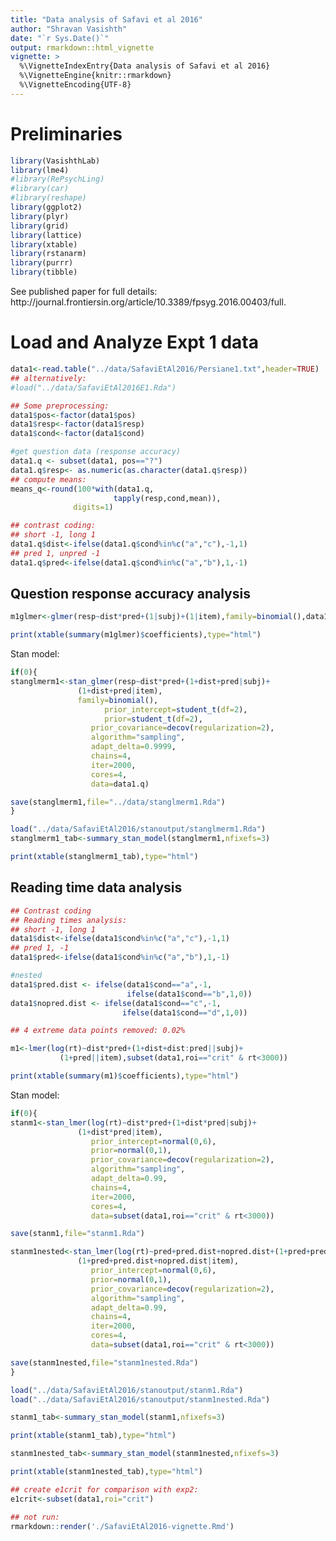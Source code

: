 ```yaml
---
title: "Data analysis of Safavi et al 2016"
author: "Shravan Vasishth"
date: "`r Sys.Date()`"
output: rmarkdown::html_vignette
vignette: >
  %\VignetteIndexEntry{Data analysis of Safavi et al 2016}
  %\VignetteEngine{knitr::rmarkdown}
  %\VignetteEncoding{UTF-8}
---
```


# Preliminaries

```r
library(VasishthLab)
library(lme4)
#library(RePsychLing)
#library(car)
#library(reshape)
library(ggplot2)
library(plyr)
library(grid)
library(lattice)
library(xtable)
library(rstanarm)
library(purrr)
library(tibble)
```

See published paper for full details: http://journal.frontiersin.org/article/10.3389/fpsyg.2016.00403/full.

# Load and Analyze Expt 1 data

```r
data1<-read.table("../data/SafaviEtAl2016/Persiane1.txt",header=TRUE)
## alternatively:
#load("../data/SafaviEtAl2016E1.Rda")
```

```r
## Some preprocessing:
data1$pos<-factor(data1$pos)
data1$resp<-factor(data1$resp)
data1$cond<-factor(data1$cond)

#get question data (response accuracy)
data1.q <- subset(data1, pos=="?")
data1.q$resp<- as.numeric(as.character(data1.q$resp))
## compute means:
means_q<-round(100*with(data1.q,
                       tapply(resp,cond,mean)),
              digits=1)

## contrast coding:
## short -1, long 1
data1.q$dist<-ifelse(data1.q$cond%in%c("a","c"),-1,1)
## pred 1, unpred -1
data1.q$pred<-ifelse(data1.q$cond%in%c("a","b"),1,-1)
```

## Question response accuracy analysis

```r
m1glmer<-glmer(resp~dist*pred+(1|subj)+(1|item),family=binomial(),data1.q)
```

```r
print(xtable(summary(m1glmer)$coefficients),type="html")
```

Stan model:

```r
if(0){
stanglmerm1<-stan_glmer(resp~dist*pred+(1+dist+pred|subj)+
               (1+dist+pred|item),
               family=binomial(),
                     prior_intercept=student_t(df=2),
                     prior=student_t(df=2),
                  prior_covariance=decov(regularization=2),
                  algorithm="sampling",
                  adapt_delta=0.9999,
                  chains=4,
                  iter=2000,
                  cores=4,
                  data=data1.q)

save(stanglmerm1,file="../data/stanglmerm1.Rda")
}

load("../data/SafaviEtAl2016/stanoutput/stanglmerm1.Rda")
stanglmerm1_tab<-summary_stan_model(stanglmerm1,nfixefs=3)

```

```r
print(xtable(stanglmerm1_tab),type="html")
```

## Reading time data analysis

```r
## Contrast coding
## Reading times analysis:
## short -1, long 1
data1$dist<-ifelse(data1$cond%in%c("a","c"),-1,1)
## pred 1, -1
data1$pred<-ifelse(data1$cond%in%c("a","b"),1,-1)

#nested
data1$pred.dist <- ifelse(data1$cond=="a",-1,
                          ifelse(data1$cond=="b",1,0))
data1$nopred.dist <- ifelse(data1$cond=="c",-1,
                         ifelse(data1$cond=="d",1,0))

## 4 extreme data points removed: 0.02%

m1<-lmer(log(rt)~dist*pred+(1+dist+dist:pred||subj)+
           (1+pred||item),subset(data1,roi=="crit" & rt<3000))
```

```r
print(xtable(summary(m1)$coefficients),type="html")
```

Stan model:

```r
if(0){
stanm1<-stan_lmer(log(rt)~dist*pred+(1+dist*pred|subj)+
               (1+dist*pred|item),
                  prior_intercept=normal(0,6),
                  prior=normal(0,1),
                  prior_covariance=decov(regularization=2),
                  algorithm="sampling",
                  adapt_delta=0.99,
                  chains=4,
                  iter=2000,
                  cores=4,
                  data=subset(data1,roi=="crit" & rt<3000))

save(stanm1,file="stanm1.Rda")

stanm1nested<-stan_lmer(log(rt)~pred+pred.dist+nopred.dist+(1+pred+pred.dist+nopred.dist|subj)+
               (1+pred+pred.dist+nopred.dist|item),
                  prior_intercept=normal(0,6),
                  prior=normal(0,1),
                  prior_covariance=decov(regularization=2),
                  algorithm="sampling",
                  adapt_delta=0.99,
                  chains=4,
                  iter=2000,
                  cores=4,
                  data=subset(data1,roi=="crit" & rt<3000))

save(stanm1nested,file="stanm1nested.Rda")
}
```

```r
load("../data/SafaviEtAl2016/stanoutput/stanm1.Rda")
load("../data/SafaviEtAl2016/stanoutput/stanm1nested.Rda")

stanm1_tab<-summary_stan_model(stanm1,nfixefs=3)
```

```r
print(xtable(stanm1_tab),type="html")
```

```r
stanm1nested_tab<-summary_stan_model(stanm1nested,nfixefs=3)
```

```r
print(xtable(stanm1nested_tab),type="html")
```

```r
## create e1crit for comparison with exp2:
e1crit<-subset(data1,roi="crit")
```


```r
## not run:
rmarkdown::render('./SafaviEtAl2016-vignette.Rmd')
```

